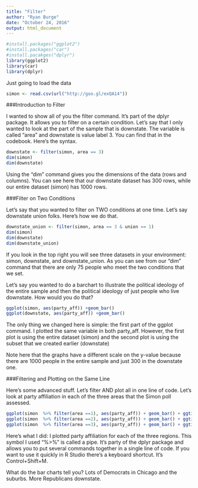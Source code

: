 ```yaml
---
title: "Filter"
author: "Ryan Burge"
date: "October 24, 2016"
output: html_document
---
```


```r
#install.packages("ggplot2")
#install.packages("car")
#install.pacakges("dplyr")
library(ggplot2)
library(car)
library(dplyr)
```

Just going to load the data

```r
simon <- read.csv(url("http://goo.gl/exQA14"))
```

###Introduction to Filter

I  wanted to show all of you the filter command. It's part of the dplyr package. It allows you to filter on a certain condition. Let's say that I only wanted to look at the part of the sample that is downstate. The variable is called "area" and downstate is value label 3. You can find that in the codebook. Here's the syntax. 

```r
downstate <- filter(simon, area == 3)
dim(simon)
dim(downstate)
```
Using the "dim" command gives you the dimensions of the data (rows and columns). You can see here that our downstate dataset has 300 rows, while our entire dataset (simon) has 1000 rows.

###Filter on Two Conditions

Let's say that you wanted to filter on TWO conditions at one time. Let's say downstate union folks. Here's how we do that. 

```r
downstate_union <- filter(simon, area == 3 & union == 1)
dim(simon)
dim(downstate)
dim(downstate_union)
```

If you look in the top right you will see three datasets in your environment: simon, downstate, and downstate_union. As you can see from our "dim" command that there are only 75 people who meet the two conditions that we set. 

Let's say you wanted to do a barchart to illustrate the political ideology of the entire sample and then the political ideology of just people who live downstate. How would you do that? 

```r
ggplot(simon, aes(party_aff)) +geom_bar()
ggplot(downstate, aes(party_aff)) +geom_bar()
```

The only thing we changed here is simple: the first part of the ggplot command. I plotted the same variable in both party_aff. However, the first plot is using the entire dataset (simon) and the second plot is using the subset that we created earlier (downstate)

Note here that the graphs have a different scale on the y-value because there are 1000 people in the entire sample and just 300 in the downstate one. 

###Filtering and Plotting on the Same Line

Here's some advanced stuff. Let's filter AND plot all in one line of code. Let's look at party affiliation in each of the three areas that the Simon poll assessed.  

```r
ggplot(simon  %>% filter(area ==1), aes(party_aff)) + geom_bar() + ggtitle("City of Chicago")
ggplot(simon  %>% filter(area ==2), aes(party_aff)) + geom_bar() + ggtitle("Suburbs")
ggplot(simon  %>% filter(area ==3), aes(party_aff)) + geom_bar() + ggtitle("Downstate")
```

Here's what I did: I plotted party affiliation for each of the three regions. This symbol I used "%>%" is called a pipe. It's party of the dplyr package and allows you to put several commands together in a single line of code. If you want to use it quickly in R Studio there's a keyboard shortcut. It's Control+Shift+M.  

What do the bar charts tell you? Lots of Democrats in Chicago and the suburbs. More Republicans downstate. 
